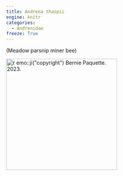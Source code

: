 ```yaml
---
title: Andrena thaspii
engine: knitr
categories:
  - Andrenidae
freeze: True
---
```

(Meadow parsnip miner bee)

[![`r emo::ji("copyright")` Bernie Paquette. 2023.](/files/no_bee.png){height=300}](https://inaturalist.ca/observations/169218633)
